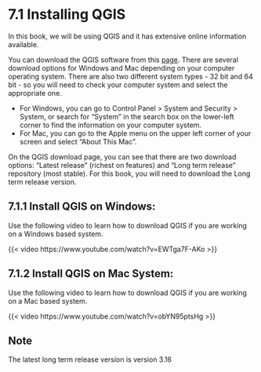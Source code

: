 # 7.1 Installing QGIS {.unnumbered}

In this book, we will be using QGIS and it has extensive online information available.

You can download the QGIS software from this [page](https://qgis.org/en/site/forusers/download.html). There are several download options for Windows and Mac depending on your computer operating system. There are also two different system types - 32 bit and 64 bit - so you will need to check your computer system and select the appropriate one.

-   For Windows, you can go to Control Panel \> System and Security \> System, or search for "System" in the search box on the lower-left corner to find the information on your computer system.
-   For Mac, you can go to the Apple menu on the upper left corner of your screen and select "About This Mac".

On the QGIS download page, you can see that there are two download options: "Latest release" (richest on features) and "Long term release" repository (most stable). For this book, you will need to download the Long term release version.

## 7.1.1 Install QGIS on Windows:

Use the following video to learn how to download QGIS if you are working on a Windows based system.

{{< video https://www.youtube.com/watch?v=EWTga7F-AKo >}}

## 7.1.2 Install QGIS on Mac System:

Use the following video to learn how to download QGIS if you are working on a Mac based system.

{{< video https://www.youtube.com/watch?v=obYN95ptsHg >}}

::: callout-tip
# Note

The latest long term release version is version 3.16
:::

